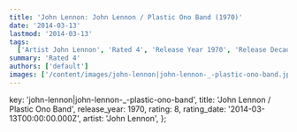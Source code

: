 ```yaml
---
title: 'John Lennon: John Lennon / Plastic Ono Band (1970)'
date: '2014-03-13'
lastmod: '2014-03-13'
tags:
  ['Artist John Lennon', 'Rated 4', 'Release Year 1970', 'Release Decade 1970']
summary: 'Rated 4'
authors: ['default']
images: ['/content/images/john-lennon|john-lennon-_-plastic-ono-band.jpg']
---
```


  key: 'john-lennon|john-lennon-_-plastic-ono-band',
  title: 'John Lennon / Plastic Ono Band',
  release_year: 1970,
  rating: 8,
  rating_date: '2014-03-13T00:00:00.000Z',
  artist: 'John Lennon',
};

<MusicRating data={data} />
